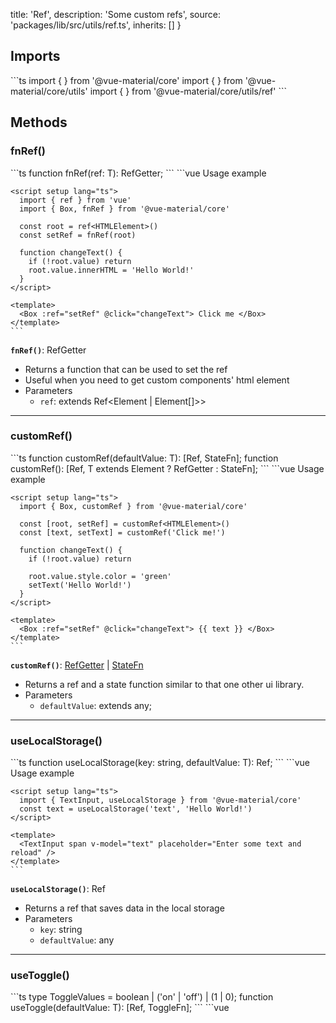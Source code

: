 
  title: 'Ref',
  description: 'Some custom refs',
  source: 'packages/lib/src/utils/ref.ts',
  inherits: []
}

## Imports

<Preview>
  <CodeHighlight>
    ```ts
    import { <fn> } from '@vue-material/core'
    import { <fn> } from '@vue-material/core/utils'
    import { <fn> } from '@vue-material/core/utils/ref'
    ```
  </CodeHighlight>
</Preview>

## Methods

### fnRef()

<Preview>
  <CodeHighlight>
    ```ts
    function fnRef<T extends Ref>(ref: T): RefGetter;
    ```
  </CodeHighlight>
</Preview>

<Preview>
  <PreviewFrame height="100">
    <FnRef />
  </PreviewFrame>
  <CodeHighlight>
    ```vue
    Usage example

    <script setup lang="ts">
      import { ref } from 'vue'
      import { Box, fnRef } from '@vue-material/core'

      const root = ref<HTMLElement>()
      const setRef = fnRef(root)

      function changeText() {
        if (!root.value) return
        root.value.innerHTML = 'Hello World!'
      }
    </script>

    <template>
      <Box :ref="setRef" @click="changeText"> Click me </Box>
    </template>
    ```

  </CodeHighlight>
</Preview>

**`fnRef()`**: RefGetter

- Returns a function that can be used to set the ref
- Useful when you need to get custom components' html element
- Parameters
  - `ref`: extends Ref\<Element | Element[]>>

---

### customRef()

<Preview>
  <CodeHighlight>
    ```ts
    function customRef<T>(defaultValue: T): [Ref<T>, StateFn<T>];
    function customRef<T>(): [Ref<T | undefined>, T extends Element ? RefGetter : StateFn<T | undefined>];
    ```
  </CodeHighlight>
</Preview>

<Preview>
  <PreviewFrame height="100">
    <CustomRef />
  </PreviewFrame>

  <CodeHighlight>
    ```vue
    Usage example

    <script setup lang="ts">
      import { Box, customRef } from '@vue-material/core'

      const [root, setRef] = customRef<HTMLElement>()
      const [text, setText] = customRef('Click me!')

      function changeText() {
        if (!root.value) return

        root.value.style.color = 'green'
        setText('Hello World!')
      }
    </script>

    <template>
      <Box :ref="setRef" @click="changeText"> {{ text }} </Box>
    </template>
    ```

  </CodeHighlight>
</Preview>

**`customRef()`**: [RefGetter](#fnref) | [StateFn](#statefn)

- Returns a ref and a state function similar to that one other ui library.
- Parameters
  - `defaultValue`: extends any;

---

### useLocalStorage()

<Preview>
  <CodeHighlight>
    ```ts
    function useLocalStorage<T>(key: string, defaultValue: T): Ref<T>;
    ```
  </CodeHighlight>
</Preview>

<Preview>
  <PreviewFrame height="100">
    <LocalStorage />
  </PreviewFrame>

  <CodeHighlight>
    ```vue
    Usage example

    <script setup lang="ts">
      import { TextInput, useLocalStorage } from '@vue-material/core'
      const text = useLocalStorage('text', 'Hello World!')
    </script>

    <template>
      <TextInput span v-model="text" placeholder="Enter some text and reload" />
    </template>
    ```

  </CodeHighlight>
</Preview>

**`useLocalStorage()`**: Ref

- Returns a ref that saves data in the local storage
- Parameters
  - `key`: string
  - `defaultValue`: any

---

### useToggle()

<Preview>
  <CodeHighlight>
    ```ts
    type ToggleValues = boolean | ('on' | 'off') | (1 | 0);
    function useToggle<T extends ToggleValues>(defaultValue: T): [Ref<T>, ToggleFn<T>];
    ```
  </CodeHighlight>
  <PreviewFrame>
    <UseToggle />
  </PreviewFrame>

  <CodeHighlight>
    ```vue
    <script setup lang="ts">
      import { useToggle } from '@vue-material/core'

      const [value, toggle] = useToggle()
      const [onOff, toggleOnOff] = useToggle('on')
      const [value2, toggle2] = useToggle(0)
    </script>

    <template>
      <div class="use-toggle">
        <div @click="toggle">Boolean: {{ value }}</div>
        <div @click="toggleOnOff">String: {{ onOff }}</div>
        <div @click="toggle2">Number: {{ value2 }}</div>
      </div>
    </template>

    <style scoped>
      .use-toggle {
        cursor: pointer;
        user-select: none;
      }
    </style>
    ```
  </CodeHighlight>
</Preview>


## Types

### RefGetter

<Preview>
  <CodeHighlight>
    ```ts
    type RefGetter = (
      ref: Element | Component | null, 
      refs: Record<string, any>
    ) => void;
    ```
  </CodeHighlight>
</Preview>

### ToggleFn

<Preview>
  <CodeHighlight>
    ```ts
    type ToggleFn<T extends ToggleValues> = {
      (): void
      (value: T | ((value: T) => T)): void
    };
    ```
  </CodeHighlight>
</Preview>
